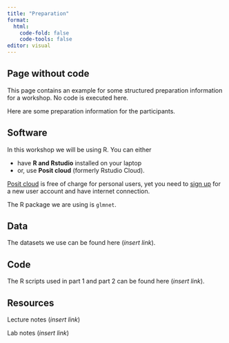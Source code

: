 ```yaml
---
title: "Preparation"
format: 
  html:
    code-fold: false
    code-tools: false
editor: visual
---
```


::: callout-tip
## Page without code

This page contains an example for some structured preparation information for a workshop. No code is executed here.
:::

Here are some preparation information for the participants.

## Software

In this workshop we will be using R. You can either

-   have **R and Rstudio** installed on your laptop
-   or, use **Posit cloud** (formerly Rstudio Cloud).

[Posit cloud](https://posit.cloud) is free of charge for personal users, yet you need to [sign up](https://posit.cloud/plans/free) for a new user account and have internet connection.

The R package we are using is `glmnet`.

## Data

The datasets we use can be found here (*insert link*).

## Code

The R scripts used in part 1 and part 2 can be found here (*insert link*).

## Resources

Lecture notes (*insert link*)

Lab notes (*insert link*)
